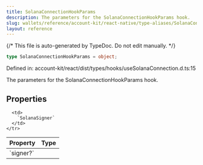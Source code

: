 ```yaml
---
title: SolanaConnectionHookParams
description: The parameters for the SolanaConnectionHookParams hook.
slug: wallets/reference/account-kit/react-native/type-aliases/SolanaConnectionHookParams
layout: reference
---
```


{/* This file is auto-generated by TypeDoc. Do not edit manually. */}

```ts
type SolanaConnectionHookParams = object;
```

Defined in: account-kit/react/dist/types/hooks/useSolanaConnection.d.ts:15

The parameters for the SolanaConnectionHookParams hook.

## Properties

<table>
  <thead>
    <tr>
      <th align="left">Property</th>
      <th align="left">Type</th>
    </tr>
  </thead>

  <tbody>
    <tr>
      <td>
        <a id="signer" /> `signer?`
      </td>

      <td>
        `SolanaSigner`
      </td>
    </tr>

  </tbody>
</table>
